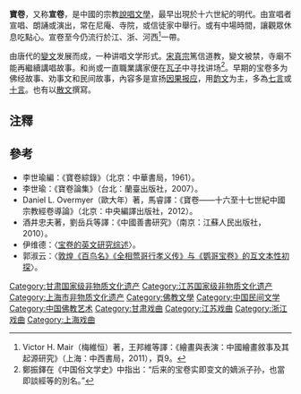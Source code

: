 {{中国非物质文化遗产
|名称 = 宝卷
|子项 = 河西宝卷、靖江宝卷、吴地宝卷
|图片 = 
|申报地区或单位 = [[甘肃省|甘肃省]][[武威市|武威市]][[凉州区|凉州区]]、[[酒泉市|酒泉市]][[肃州区|肃州区]]、[[张掖市|张掖市]]<br />[[江苏省|江苏省]][[靖江市|靖江市]]、[[苏州市|苏州市]]
|序号 = 13
|编号项目 =Ⅰ-13 
|登录时间 = 2006年
|备注 = 
|分类 = 民间文学
|省区市1 = 甘肃
|省区市2 = 江苏
}}
{{中国非物质文化遗产
|级别 = 省
|省区市 = 上海市
|名称 = 宣卷
|图片 =
|申报地区或单位 = [[青浦区|青浦区]]、[[闵行区|闵行区]]、[[浦东新区|浦东新区]]
|分类 = 曲艺	
|序号 = 25
|编号项目 = Ⅳ-5
|登录时间 = 2013年
}}
'''寶卷'''，又称'''宣卷'''，是中國的宗教[[說唱文學|說唱文學]]，最早出現於十六世紀的明代。由宣唱者宣唱、朗誦或演出，常在尼庵、寺院，或信徒家中舉行。或有中場時間，讓觀眾休息吃點心。宣卷至今仍流行於江、浙、河西<ref>Victor H. Mair（梅維恒）著，王邦維等譯：《繪畫與表演：中國繪畫敘事及其起源研究》（上海：中西書局，2011），頁9。</ref>一帶。

由唐代的[[變文|變文]]发展而成，一种讲唱文学形式。[[宋真宗|宋真宗]]篤信道教，變文被禁，寺廟不能再繼續講唱故事。和尚或一直職業講家便在[[瓦子|瓦子]]中寻找讲场<ref>鄭振鐸在《中国俗文学史》中指出：“后来的宝卷实即变文的嫡派子孙，也當即談經等的別名。”</ref>。早期的宝卷多为佛经故事、劝事文和民间故事，內容多是宣扬[[因果报应|因果报应]]，用[[韵文|韵文]]为主，多為[[七言|七言]]或[[十言|十言]]。也有以[[散文|散文]]撰寫。

== 注釋 ==
{{Reflist|2}}

==參考==
*李世瑜編：《寶卷綜錄》（北京：中華書局，1961）。
*李世瑜：《寶卷論集》（台北：蘭臺出版社，2007）。
*Daniel L. Overmyer（歐大年）著，馬睿譯：《寶卷——十六至十七世紀中國宗教經卷導論》（北京：中央編譯出版社，2012）。
*酒井忠夫著，劉岳兵等譯：《中國善書研究》（南京：江蘇人民出版社，2010）。
*伊维德：〈[http://www.nssd.org/articles/article_read.aspx?id=1002026090 宝卷的英文研究综述]{{Wayback|url=http://www.nssd.org/articles/article_read.aspx?id=1002026090 |date=20180206131407 }}〉。
*郭淑云：〈[http://www.nssd.org/articles/article_read.aspx?id=12517195 敦煌《百鸟名》《全相莺哥行孝义传》与《鹦哥宝卷》的互文本性初探]{{Wayback|url=http://www.nssd.org/articles/article_read.aspx?id=12517195 |date=20180401212856 }}〉。
[[Category:甘肃国家级非物质文化遗产|Category:甘肃国家级非物质文化遗产]]
[[Category:江苏国家级非物质文化遗产|Category:江苏国家级非物质文化遗产]]
[[Category:上海市非物质文化遗产|Category:上海市非物质文化遗产]]
[[Category:佛教文學|Category:佛教文學]]
[[Category:中国民间文学|Category:中国民间文学]]
[[Category:中国佛教艺术|Category:中国佛教艺术]]
[[Category:甘肃戏曲|Category:甘肃戏曲]]
[[Category:江苏戏曲|Category:江苏戏曲]]
[[Category:浙江戏曲|Category:浙江戏曲]]
[[Category:上海戏曲|Category:上海戏曲]]